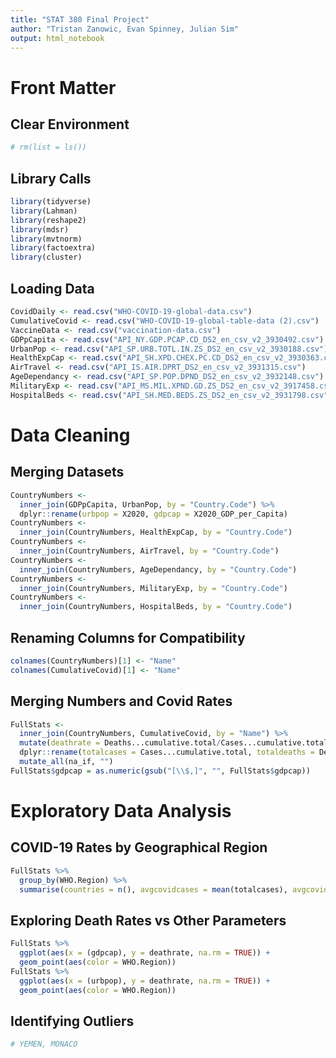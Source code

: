 ```yaml
---
title: "STAT 380 Final Project"
author: "Tristan Zanowic, Evan Spinney, Julian Sim"
output: html_notebook
---
```


# Front Matter

## Clear Environment
```r
# rm(list = ls())
```

## Library Calls
```r
library(tidyverse)
library(Lahman)
library(reshape2)
library(mdsr)
library(mvtnorm)
library(factoextra)
library(cluster)
```

## Loading Data
```r
CovidDaily <- read.csv("WHO-COVID-19-global-data.csv")
CumulativeCovid <- read.csv("WHO-COVID-19-global-table-data (2).csv")
VaccineData <- read.csv("vaccination-data.csv")
GDPpCapita <- read.csv("API_NY.GDP.PCAP.CD_DS2_en_csv_v2_3930492.csv")
UrbanPop <- read.csv("API_SP.URB.TOTL.IN.ZS_DS2_en_csv_v2_3930188.csv")
HealthExpCap <- read.csv("API_SH.XPD.CHEX.PC.CD_DS2_en_csv_v2_3930363.csv")
AirTravel <- read.csv("API_IS.AIR.DPRT_DS2_en_csv_v2_3931315.csv")
AgeDependancy <- read.csv("API_SP.POP.DPND_DS2_en_csv_v2_3932148.csv")
MilitaryExp <- read.csv("API_MS.MIL.XPND.GD.ZS_DS2_en_csv_v2_3917458.csv")
HospitalBeds <- read.csv("API_SH.MED.BEDS.ZS_DS2_en_csv_v2_3931798.csv")
```

# Data Cleaning

## Merging Datasets
```r
CountryNumbers <-
  inner_join(GDPpCapita, UrbanPop, by = "Country.Code") %>%
  dplyr::rename(urbpop = X2020, gdpcap = X2020_GDP_per_Capita)
CountryNumbers <-
  inner_join(CountryNumbers, HealthExpCap, by = "Country.Code")
CountryNumbers <-
  inner_join(CountryNumbers, AirTravel, by = "Country.Code")
CountryNumbers <-
  inner_join(CountryNumbers, AgeDependancy, by = "Country.Code")
CountryNumbers <-
  inner_join(CountryNumbers, MilitaryExp, by = "Country.Code") 
CountryNumbers <-
  inner_join(CountryNumbers, HospitalBeds, by = "Country.Code")
```

## Renaming Columns for Compatibility
```r
colnames(CountryNumbers)[1] <- "Name"
colnames(CumulativeCovid)[1] <- "Name"
```

## Merging Numbers and Covid Rates 
```r
FullStats <-
  inner_join(CountryNumbers, CumulativeCovid, by = "Name") %>%
  mutate(deathrate = Deaths...cumulative.total/Cases...cumulative.total) %>%
  dplyr::rename(totalcases = Cases...cumulative.total, totaldeaths = Deaths...cumulative.total) %>%
  mutate_all(na_if, "")
FullStats$gdpcap = as.numeric(gsub("[\\$,]", "", FullStats$gdpcap))
```

# Exploratory Data Analysis

## COVID-19 Rates by Geographical Region
```r
FullStats %>%
  group_by(WHO.Region) %>%
  summarise(countries = n(), avgcovidcases = mean(totalcases), avgcoviddeaths = mean(totaldeaths), deathrate = (avgcoviddeaths/avgcovidcases))
```

## Exploring Death Rates vs Other Parameters
```r
FullStats %>%
  ggplot(aes(x = (gdpcap), y = deathrate, na.rm = TRUE)) +
  geom_point(aes(color = WHO.Region)) 
FullStats %>%
  ggplot(aes(x = (urbpop), y = deathrate, na.rm = TRUE)) +
  geom_point(aes(color = WHO.Region)) 
```

## Identifying Outliers

```r
# YEMEN, MONACO
```




